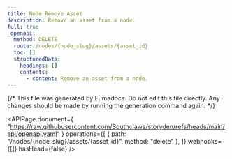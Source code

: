 ```yaml
---
title: Node Remove Asset
description: Remove an asset from a node.
full: true
_openapi:
  method: DELETE
  route: /nodes/{node_slug}/assets/{asset_id}
  toc: []
  structuredData:
    headings: []
    contents:
      - content: Remove an asset from a node.
---
```


{/* This file was generated by Fumadocs. Do not edit this file directly. Any changes should be made by running the generation command again. */}

<APIPage
  document={
    "https://raw.githubusercontent.com/Southclaws/storyden/refs/heads/main/api/openapi.yaml"
  }
  operations={[
    { path: "/nodes/{node_slug}/assets/{asset_id}", method: "delete" },
  ]}
  webhooks={[]}
  hasHead={false}
/>
